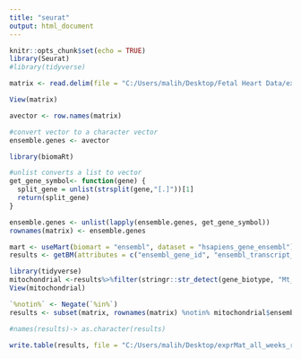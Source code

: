 ```yaml
---
title: "seurat"
output: html_document
---
```


```r
knitr::opts_chunk$set(echo = TRUE)
library(Seurat)
#library(tidyverse)
```

```r
matrix <- read.delim(file = "C:/Users/malih/Desktop/Fetal Heart Data/exprMat_all_weeks_raw.txt", sep = '\t', header = TRUE, row.names = 1, stringsAsFactors = F)

View(matrix)

avector <- row.names(matrix)

#convert vector to a character vector 
ensemble.genes <- avector

library(biomaRt)

#unlist converts a list to vector
get_gene_symbol<- function(gene) {
  split_gene = unlist(strsplit(gene,"[.]"))[1]
  return(split_gene)
}

ensemble.genes <- unlist(lapply(ensemble.genes, get_gene_symbol))
rownames(matrix) <- ensemble.genes

mart <- useMart(biomart = "ensembl", dataset = "hsapiens_gene_ensembl")
results <- getBM(attributes = c("ensembl_gene_id", "ensembl_transcript_id", "external_gene_name", "description", "gene_biotype"), filters = "ensembl_gene_id", values = ensemble.genes, mart = mart)

library(tidyverse)
mitochondrial <-results%>%filter(stringr::str_detect(gene_biotype, "Mt_"))
View(mitochondrial)

`%notin%` <- Negate(`%in%`)
results <- subset(matrix, rownames(matrix) %notin% mitochondrial$ensembl_gene_id)

#names(results)-> as.character(results)

write.table(results, file = "C:/Users/malih/Desktop/exprMat_all_weeks_raw_filtered(1).tsv", sep ='\t', col.names = TRUE, row.names = TRUE)


```

